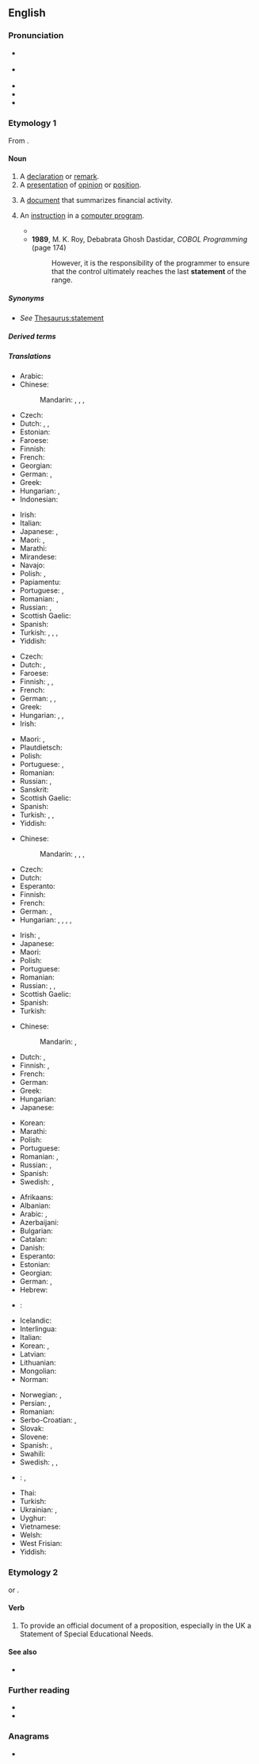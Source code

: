 ==English==
{{slim-wikipedia|dab=statement}}

===Pronunciation===
* {{a|RP}} {{IPA|en|/ˈsteɪtm(ə)nt/}}
* {{a|GA}} {{IPA|en|/ˈsteɪtmənt/}}
* {{audio|en|en-us-statement.ogg|Audio (GA)}}
* {{rhymes|en|eɪtmənt}}
* {{hyphenation|en|state|ment}}

===Etymology 1===
From {{suffix|en|state|ment}}.

====Noun====
{{en-noun}}

# A [[declaration]] or [[remark]].
# A [[presentation]] of [[opinion]] or [[position]].
# {{lb|en|finance}} A [[document]] that summarizes financial activity.
#: {{ux|en|a bank '''statement'''}}
# {{lb|en|computing}} An [[instruction]] in a [[computer program]].
#* {{quote-book|en|year=1981|author=Thomas C. Bartee|title=BASIC computer programming|page=110|passage=In this section we will examine BASIC's primary '''statement''' for repeating a string of '''statements''' under program control: the FOR '''statement'''. Another '''statement''', the NEXT '''statement''', is always used with a FOR '''statement'''.}}
#* '''1989''', M. K. Roy, ‎Debabrata Ghosh Dastidar, ''COBOL Programming'' (page 174)
#*: However, it is the responsibility of the programmer to ensure that the control ultimately reaches the last '''statement''' of the range.

=====Synonyms=====
* ''See'' [[Thesaurus:statement]]

=====Derived terms=====
{{der3|en|title=Terms derived from ''statement''|environmental impact statement|fashion statement|financial statement|impact statement|mission statement|motherhood statement|statemental|victim impact statement|vision statement}}

=====Translations=====
{{trans-top|declaration or remark}}
* Arabic: {{t|ar|تَصْرِيح|m}}
* Chinese:
*: Mandarin: {{t+|cmn|聲明|sc=Hani}}, {{t+|cmn|声明|tr=shēngmíng|sc=Hani}}, {{t+|cmn|陳述|sc=Hani}}, {{t+|cmn|陈述|tr=chénshù|sc=Hani}}
* Czech: {{t+|cs|výrok|m}}
* Dutch: {{t+|nl|verklaring|f}}, {{t+|nl|bemerking|f}}, {{t+|nl|opmerking|f}}
* Estonian: {{t|et|väide}}
* Faroese: {{t|fo|frágreiðing|f}}
* Finnish: {{t|fi|toteamus}}
* French: {{t+|fr|déclaration|f}}
* Georgian: {{t|ka|განცხადება}}
* German: {{t+|de|Aussage|f}}, {{t+|de|Angabe|f}}
* Greek: {{t+|el|δήλωση|f}}
* Hungarian: {{t+|hu|kijelentés}}, {{t+|hu|állítás}}
* Indonesian: {{t+|id|pernyataan}}
{{trans-mid}}
* Irish: {{t|ga|ráiteas|m}}
* Italian: {{t+|it|dichiarazione}}
* Japanese: {{t+|ja|声明|tr=せいめい, seimei}}, {{t+|ja|陳述|tr=ちんじゅつ, chinjutsu}}
* Maori: {{t|mi|tauākī}}, {{t|mi|tātaku}}
* Marathi: {{t|mr|विधान|n}}
* Mirandese: {{t|mwl|afirmaçon|f}}
* Navajo: {{t|nv|chʼíhootʼánígíí}}
* Polish: {{t+|pl|stwierdzenie|n}}, {{t+|pl|twierdzenie|n}}
* Papiamentu: {{t|pap|deklarashon}}
* Portuguese: {{t+|pt|declaração}}, {{t+|pt|afirmação|f}}
* Romanian: {{t+|ro|declarație|f}}, {{t+|ro|remarcă|f}}
* Russian: {{t+|ru|заявле́ние|n}}, {{t+|ru|утвержде́ние|n}}
* Scottish Gaelic: {{t|gd|ràdh|m}}
* Spanish: {{t+|es|declaración|f}}
* Turkish: {{t+|tr|açıklama}}, {{t+|tr|bildirge}}, {{t+|tr|demeç}}, {{t+|tr|beyanat}}
* Yiddish: {{t|yi|דערקלערונג|f|sc=Hebr}}
{{trans-bottom}}

{{trans-top|presentation of opinion or position}}
* Czech: {{t+|cs|výrok|m}}
* Dutch: {{t+|nl|verklaring|f}}, {{t+|nl|stellingname|f}}
* Faroese: {{t|fo|frágreiðing|f}}
* Finnish: {{t+|fi|lausunto}}, {{t+|fi|kannanotto}}, {{t+|fi|julkilausuma}}
* French: {{t+|fr|déclaration|f}}
* German: {{t+|de|Stellungnahme|f}}, {{t|de|Bekundung|f}}, {{t+|de|Erklärung|f}}
* Greek: {{t+|el|δήλωση|f}}
* Hungarian: {{t+|hu|bejelentés}}, {{t+|hu|nyilatkozat}}, {{t+|hu|közlemény}}
* Irish: {{t|ga|ráiteas|m}}
{{trans-mid}}
* Maori: {{t|mi|tauaki}}, {{t|mi|tātaku}}
* Plautdietsch: {{t+|pdt|Berecht|m}}
* Polish: {{t+|pl|oświadczenie|n}}
* Portuguese: {{t+|pt|declaração|f}}, {{t+|pt|afirmação|f}}
* Romanian: {{t+|ro|declarație|f}}
* Russian: {{t+|ru|изложе́ние|n}}, {{t+|ru|формулиро́вка|f}}
* Sanskrit: {{t+|sa|वाद|m}}
* Scottish Gaelic: {{t|gd|ràdh|m}}
* Spanish: {{t+|es|declaración|f}}
* Turkish: {{t+|tr|açıklama}}, {{t+|tr|bildiri}}, {{t+|tr|deklarasyon}}
* Yiddish: {{t|yi|דערקלערונג|f|sc=Hebr}}
{{trans-bottom}}

{{trans-top|finance: document that summarizes financial activity}}
* Chinese:
*: Mandarin: {{t|cmn|財務報告|sc=Hani}}, {{t|cmn|财务报告|tr=cáiwù bàogào|sc=Hani}}, {{t|cmn|銀行結單|sc=Hani}}, {{t|cmn|银行结单|tr=yínháng jiédān|sc=Hani}} {{qualifier|bank statement}}
* Czech: {{t+|cs|výpis|m}}
* Dutch: {{t+|nl|uittreksel|n}}
* Esperanto: {{t|eo|etato}}
* Finnish: {{t+|fi|tiliote}}
* French: {{t+|fr|relevé|m}}
* German: {{t+|de|Auszug|m}}, {{t+|de|Kontoauszug|m}}
* Hungarian: {{t+|hu|kimutatás}}, {{t+|hu|kivonat}}, {{t+|hu|számlakivonat}}, {{t+|hu|bankszámlakivonat}}, {{t|hu|egyenlegértesítő}}
{{trans-mid}}
* Irish: {{t|ga|ráisteas cuntais|m}}, {{t|ga|ráiteas bainc|f}}
* Japanese: {{t+|ja|報告書|tr=ほうこくしょ, hōkokusho}}
* Maori: {{t|mi|tauākī}}
* Polish: {{t+|pl|wyciąg|m}}
* Portuguese: {{t+|pt|extrato|m}}
* Romanian: {{t+|ro|bilanț|n}}
* Russian: {{t+|ru|отчёт|m}}, {{t+|ru|бала́нс|m}}, {{t+|ru|вы́писка|f}}
* Scottish Gaelic: {{t|gd|aithisg|f}}
* Spanish: {{t+|es|resumen|m}}
* Turkish: {{t+|tr|ekstre}}
{{trans-bottom}}

{{trans-top|computing: instruction in a computer program}}
* Chinese:
*: Mandarin: {{t+|cmn|聲明|sc=Hani}}, {{t+|cmn|声明|tr=shēngmíng|sc=Hani}}
* Dutch: {{t+|nl|verklaring|f}}, {{t+|nl|instructie}}
* Finnish: {{t+|fi|lause}}, {{t+|fi|käsky}}
* French: {{t+|fr|instruction|f}}
* German: {{t+|de|Anweisung|f}}
* Greek: {{t+|el|εντολή|f}}
* Hungarian: {{t+|hu|utasítás}}
* Japanese: {{t+|ja|文|tr=bun|sc=Jpan}}
{{trans-mid}}
* Korean: {{t+|ko|문}}
* Marathi: {{t|mr|आज्ञा|f}}
* Polish: {{t+|pl|instrukcja|f}}
* Portuguese: {{t+|pt|declaração|f}}
* Romanian: {{t+|ro|instrucțiune|f}}, {{t|ro|instrucțiuni|f-p}}
* Russian: {{t+|ru|опера́тор|n}}, {{t+|ru|инстру́кция|n}}
* Spanish: {{t+|es|instrucción|f}}
* Swedish: {{t+|sv|sats|c}}, {{t|sv|programsats|c}}
{{trans-bottom}}

{{checktrans-top}}
* Afrikaans: {{t-check|af|bewering}}
* Albanian: {{t+check|sq|thënie}}
* Arabic: {{t+check|ar|بَيَان|m}}, {{t-check|ar|تَصْرِيح|m}}
* Azerbaijani: {{t-check|az|bildirmə}}
* Bulgarian: {{t+check|bg|излагане|n}}
* Catalan: {{t+check|ca|declaració|f}}
* Danish: {{t-check|da|påstand}}
* Esperanto: {{t-check|eo|eldiro}}
* Estonian: {{t-check|et|avaldus}}
* Georgian: {{t-check|ka|ჩვენება}}
* German: {{t+check|de|Behauptung|f}}, {{t+check|de|Erklärung|f}}
* Hebrew: {{t-check|he|הַצְהָרָה|f|tr=ha-tseharah}} <!-- check if I marked this correctly -->
* {{ttbc|hi}}: {{t+check|hi|वर्णन}}
* Icelandic: {{t+check|is|staðhæfing}}
* Interlingua: {{t-check|ia|declaration}}
* Italian: {{t+check|it|dichiarazione}}
* Korean: {{t-check|ko|계산서}}, {{t+check|ko|진술|sc=Kore}}
* Latvian: {{t-check|lv|paziņojums}}
* Lithuanian: {{t-check|lt|ataskaita}}
* Mongolian: {{t+check|mn|баримт бичиг}}
* Norman: {{t-check|nrf|êtat|m}} {{qualifier|Jersey}}
{{trans-mid}}
* Norwegian: {{t-check|no|påstand|m}}, {{t-check|no|ytring|c}}
* Persian: {{t+check|fa|بیان|tr=bayân|sc=fa-Arab}}, {{t+check|fa|گفته|tr=gofte|sc=fa-Arab}}
* Romanian: {{t+check|ro|enunț}}
* Serbo-Croatian: {{t-check|sh|изјава|f}}, {{t+check|sh|izjava|f}}
* Slovak: {{t-check|sk|prehľad}}
* Slovene: {{t-check|sl|izjava}}
* Spanish: {{t+check|es|declaración}}, {{t+check|es|afirmación}}
* Swahili: {{t+check|sw|neno}}
* Swedish: {{t+check|sv|påstående|n}}, {{t+check|sv|uttalande|n}}, {{t+check|sv|konstaterande|n}}
* {{ttbc|tl}}: {{t-check|tl|pagsasalita}}, {{t-check|tl|pangungusap}}
* Thai: {{t+check|th|แถลงการณ์|tr=tà-lăeng gaan|sc=Thai}}
* Turkish: {{t+check|tr|ifade}}
* Ukrainian: {{t-check|uk|зая́ва}}, {{t+check|uk|виклад}}
* Uyghur: {{t-check|ug|bayanat|sc=ug-Arab}}
* Vietnamese: {{t-check|vi|sự bày tỏ}}
* Welsh: {{t-check|cy|cyfriflen}}
* West Frisian: {{t-check|fy|bewearing}}
* Yiddish: {{t-check|yi|aroiszogung}}
{{trans-bottom}}

===Etymology 2===
{{back-form|en|statementing}} or {{back-form|en|statemented|nocap=1}}.

====Verb====
{{en-verb}}

# {{lb|en|transitive}} To provide an official document of a proposition, especially in the UK a Statement of Special Educational Needs.

====See also====
* {{projectlink|wikipedia|Special education in England}}

===Further reading===
* {{R:Webster 1913}}
* {{R:Century 1911}}

===Anagrams===
* {{anagrams|en|a=aeemnsttt|tentmates|testament}}